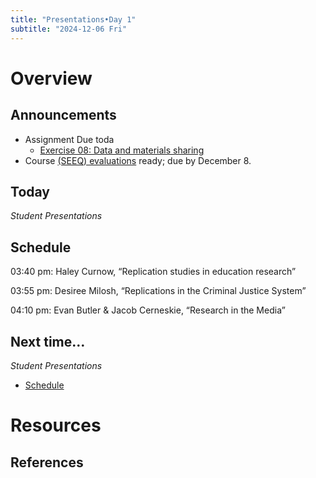 ```yaml
---
title: "Presentations•Day 1"
subtitle: "2024-12-06 Fri"
---
```


# Overview

## Announcements

- [Assignment Due toda]{.orange_due}
    - [Exercise 08: Data and materials sharing](../exercises/ex08-sharing.qmd)
- Course [(SEEQ) evaluations](https://seeq-student.k8s.psu.edu/SEEQ) ready; due by December 8.

## Today

*Student Presentations*

## Schedule

03:40 pm: Haley Curnow, "Replication studies in education research"

03:55 pm: Desiree Milosh, "Replications in the Criminal Justice System"

04:10 pm: Evan Butler & Jacob Cerneskie, "Research in the Media"

## Next time...

*Student Presentations*

- [Schedule](../surveys/presentation-schedule.qmd#day-2-monday-december-9-2024)

# Resources

## References
